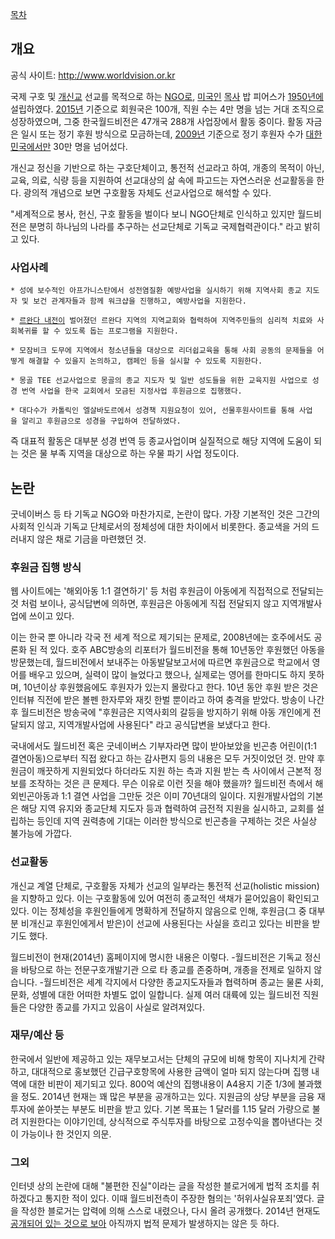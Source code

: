[[목차]]

== 개요 ==

공식 사이트: http://www.worldvision.or.kr

국제 구호 및 [[개신교]] 선교를 목적으로 하는 [[NGO]]로, [[미국인]] [[목사]] 밥 피어스가 [[1950년]]에 설립하였다. [[2015년]] 기준으로 회원국은 100개, 직원 수는 4만 명을 넘는 거대 조직으로 성장하였으며, 그중 한국월드비전은 47개국 288개 사업장에서 활동 중이다. 활동 자금은 일시 또는 정기 후원 방식으로 모금하는데, [[2009년]] 기준으로 정기 후원자 수가 [[대한민국]]에서만 30만 명을 넘어섰다.

개신교 정신을 기반으로 하는 구호단체이고, 통전적 선교라고 하여, 개종의 목적이 아닌, 교육, 의료, 식량 등을 지원하여 선교대상의 삶 속에 파고드는 자연스러운 선교활동을 한다. 광의적 개념으로 보면 구호활동 자체도 선교사업으로 해석할 수 있다.

"세계적으로 봉사, 헌신, 구호 활동을 벌이다 보니 NGO단체로 인식하고 있지만 월드비전은 분명히 하나님의 나라를 추구하는 선교단체로 기독교 국제협력관이다." 라고 밝히고 있다.

=== 사업사례 ===

 * 성에 보수적인 아프가니스탄에서 성전염질환 예방사업을 실시하기 위해 지역사회 종교 지도자 및 보건 관계자들과 함께 워크샵을 진행하고, 예방사업을 지원한다.

 * [[르완다 내전]]이 벌어졌던 르완다 지역의 지역교회와 협력하여 지역주민들의 심리적 치료와 사회복귀를 할 수 있도록 돕는 프로그램을 지원한다.

 * 모잠비크 도무에 지역에서 청소년들을 대상으로 리더쉽교육을 통해 사회 공동의 문제들을 어떻게 해결할 수 있을지 논의하고, 캠페인 등을 실시할 수 있도록 지원한다.

 * 몽골 TEE 선교사업으로 몽골의 종교 지도자 및 일반 성도들을 위한 교육지원 사업으로 성경 번역 사업을 한국 교회에서 모금된 지정사업 후원금으로 집행했다.

 * 대다수가 카톨릭인 엘살바도르에서 성경책 지원요청이 있어, 선물후원사이트를 통해 사업을 알리고 후원금으로 성경을 구입하여 전달하였다.

즉 대표적 활동은 대부분 성경 번역 등 종교사업이며 실질적으로 해당 지역에 도움이 되는 것은 물 부족 지역을 대상으로 하는 우물 파기 사업 정도이다. 

== 논란 ==

굿네이버스 등 타 기독교 NGO와 마찬가지로, 논란이 많다. 가장 기본적인 것은 그간의 사회적 인식과 기독교 단체로서의 정체성에 대한 차이에서 비롯한다. 종교색을 거의 드러내지 않은 채로 기금을 마련했던 것.

=== 후원금 집행 방식 ===
웹 사이트에는 '해외아동 1:1 결연하기' 등 처럼 후원금이 아동에게 직접적으로 전달되는 것 처럼 보이나, 공식답변에 의하면, 후원금은 아동에게 직접 전달되지 않고 지역개발사업에 쓰이고 있다.

이는 한국 뿐 아니라 각국 전 세계 적으로 제기되는 문제로, 2008년에는 호주에서도 공론화 된 적 있다. 호주 ABC방송의 리포터가 월드비전을 통해 10년동안 후원했던 아동을 방문했는데, 월드비전에서 보내주는 아동발달보고서에 따르면 후원금으로 학교에서 영어를 배우고 있으며, 실력이 많이 늘었다고 했으나, 실제로는 영어를 한마디도 하지 못하며, 10년이상 후원했음에도 후원자가 있는지 몰랐다고 한다. 10년 동안 후원 받은 것은 인터뷰 직전에 받은 볼펜 한자루와 재킷 한벌 뿐이라고 하여 충격을 받았다. 방송이 나간 후 월드비전은 방송국에 "후원금은 지역사회의 갈등을 방지하기 위해 아동 개인에게 전달되지 않고, 지역개발사업에 사용된다" 라고 공식답변을 보냈다고 한다. 

국내에서도 월드비전 혹은 굿네이버스 기부자라면 많이 받아보았을 빈곤층 어린이(1:1 결연아동)으로부터 직접 왔다고 하는 감사편지 등의 내용은 모두 거짓이었던 것. 만약 후원금이 깨끗하게 지원되었다 하더라도 지원 하는 측과 지원 받는 측 사이에서 근본적 정보를 조작하는 것은 큰 문제다. 무슨 이유로 이런 짓을 해야 했을까? 월드비전 측에서 해외빈곤아동과 1:1 결연 사업을 그만둔 것은 이미 70년대의 일이다. 지원개발사업의 기본은 해당 지역 유지와 종교단체 지도자 등과 협력하여 금전적 지원을 실시하고, 교회를 설립하는 등인데 지역 권력층에 기대는 이러한 방식으로 빈곤층을 구제하는 것은 사실상 불가능에 가깝다. 

=== 선교활동 ===

개신교 계열 단체로, 구호활동 자체가 선교의 일부라는 통전적 선교(holistic mission)을 지향하고 있다. 이는 구호활동에 있어 여전히 종교적인 색채가 묻어있음이 확인되고 있다. 이는 정체성을 후원인들에게 명확하게 전달하지 않음으로 인해, 후원금(그 중 대부분 비개신교 후원인에게서 받은)이 선교에 사용된다는 사실을 흐리고 있다는 비판을 받기도 했다.

월드비전이 현재(2014년) 홈페이지에 명시한 내용은 이렇다.
-월드비전은 기독교 정신을 바탕으로 하는 전문구호개발기관 으로 타 종교를 존중하며, 개종을 전제로 일하지 않습니다.
-월드비전은 세계 각지에서 다양한 종교지도자들과 협력하며 종교는 물론 사회, 문화, 성별에 대한 어떠한 차별도 없이 일합니다. 실제 여러 대륙에 있는 월드비전 직원들은 다양한 종교를 가지고 있음이 사실로 알려져있다.
=== 재무/예산 등 ===

한국에서 일반에 제공하고 있는 재무보고서는 단체의 규모에 비해 항목이 지나치게 간략하고, 대대적으로 홍보했던 긴급구호항목에 사용한 금액이 얼마 되지 않는다며 집행 내역에 대한 비판이 제기되고 있다. 800억 예산의 집행내용이 A4용지 기준 1/3에 불과했을 정도. 2014년 현재는 꽤 많은 부분을 공개하고는 있다. 지원금의 상당 부분을 금융 재투자에 쏟아붓는 부분도 비판을 받고 있다. 기본 목표는 1 달러를 1.15 달러 가량으로 불려 지원한다는 이야기인데, 상식적으로 주식투자를 바탕으로 고정수익을 뽑아낸다는 것이 가능이나 한 것인지 의문. 

=== 그외 ===

인터넷 상의 논란에 대해 "불편한 진실"이라는 글을 작성한 블로거에게 법적 조치를 취하겠다고 통지한 적이 있다. 이때 월드비전측이 주장한 혐의는 '허위사실유포죄'였다. 글을 작성한 블로거는 압력에 의해 스스로 내렸으나, 다시 올려 공개했다.
2014년 현재도 [http://afterdan.kr/archives/118 공개되어 있는 것으로 보아] 아직까지 법적 문제가 발생하지는 않은 듯 하다. 
